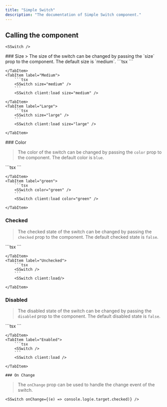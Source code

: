 ```yaml
---
title: "Simple Switch"
description: "The documentation of Simple Switch component."
---
```





## Calling the component

```tsx
<SSwitch />
```
<SSwitch client:load />
 ### Size
> The size of the switch can be changed by passing the `size` prop to the component. The default size is `medium`.

<Tabs>
    <TabItem label="Small">
        ```tsx
        <SSwitch size="small" />
        ```
        <SSwitch client:load size="small" />

    </TabItem>
    <TabItem label="Medium">
        ```tsx
        <SSwitch size="medium" />
        ```
        <SSwitch client:load size="medium" />

    </TabItem>
    <TabItem label="Large">
        ```tsx
        <SSwitch size="large" />
        ```
        <SSwitch client:load size="large" />

    </TabItem>
</Tabs>
### Color

> The color of the switch can be changed by passing the `color` prop to the component. The default color is `blue`.

<Tabs>
    <TabItem label="blue">
        ```tsx
        <SSwitch color="blue" />
        ```
        <SSwitch client:load color="blue" />

    </TabItem>
    <TabItem label="green">
        ```tsx
        <SSwitch color="green" />
        ```
        <SSwitch client:load color="green" />

    </TabItem>
</Tabs>

### Checked
> The checked state of the switch can be changed by passing the `checked` prop to the component. The default checked state is `false`.

<Tabs>
    <TabItem label="Checked">
        ```tsx
        <SSwitch checked />
        ```
        <SSwitch client:load checked />

    </TabItem>
    <TabItem label="Unchecked">
        ```tsx
        <SSwitch />
        ```
        <SSwitch client:load/>

    </TabItem>
</Tabs>

### Disabled
> The disabled state of the switch can be changed by passing the `disabled` prop to the component. The default disabled state is `false`.

<Tabs>
    <TabItem label="Disabled">
        ```tsx
        <SSwitch disabled />
        ```
        <SSwitch disabled />

    </TabItem>
    <TabItem label="Enabled">
        ```tsx
        <SSwitch />
        ```
        <SSwitch client:load />

    </TabItem>
</Tabs>

    ### On Change
> The `onChange` prop can be used to handle the change event of the switch.

```tsx
<SSwitch onChange={(e) => console.log(e.target.checked)} />
```


   
